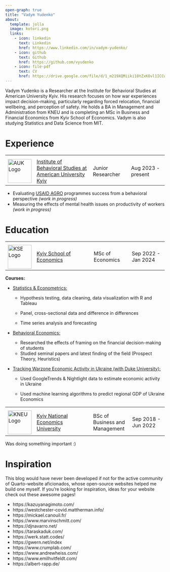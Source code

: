 ```yaml
---
open-graph: true
title: "Vadym Yudenko"
about:
  template: jolla
  image: kotori.png
  links:
    - icon: linkedin
      text: Linkedin
      href: https://www.linkedin.com/in/vadym-yudenko/
    - icon: github
      text: Github
      href: https://github.com/vyudenko
    - icon: file-pdf
      text: CV
      href: https://drive.google.com/file/d/1_m219XQMiiki18tZxKOvl1ICCw9h1jRe/view?usp=sharing
---
```


Vadym Yudenko is a Researcher at the Institute for Behavioral Studies at American University Kyiv. His research focuses on how war experiences impact decision-making, particularly regarding forced relocation, financial wellbeing, and perception of safety. He holds a BA in Management and Administration from KNEU and is completing an MSc in Business and Financial Economics from Kyiv School of Economics. Vadym is also studying Statistics and Data Science from MIT.

:::{.column-body-outset}

# Experience

<table style="width:100%;">
  <tr>
    <th style="width:10%;"></th>
    <th style="width:40%;"></th>
    <th style="width:25%;"></th>
    <th style="width:25%;"></th>
  </tr>
  <tr>
    <td><img src="auk_logo.svg" alt="AUK Logo" style="width:75px;"></td>
    <td><a href="https://auk.edu.ua/en/">Institute of Behavioral Studies at American University Kyiv</a></td>
    <td>Junior Researcher</td>
    <td>Aug 2023 - present</td>
  </tr>
</table>


::: {.callout-tip title="AUK projects" collapse="true" icon="false" style="text-align: left;"}
-   Evaluating [USAID AGRO](https://www.usaid.gov/ukraine/agriculture-resilience-initiative-agri-ukraine) programmes success from a behavioral perspective *(work in progress)*
-   Measuring the effects of mental health issues on productivity of workers *(work in progress)*
:::

# Education

<table style="width:100%;">
  <tr>
    <th style="width:10%;"></th>
    <th style="width:40%;"></th>
    <th style="width:25%;"></th>
    <th style="width:25%;"></th>
  </tr>
  <tr>
    <td><img src="kse_logo.jpg" alt="KSE Logo" style="width:75px;"></td>
    <td><a href="https://kse.ua/">Kyiv School of Economics</a></td>
    <td>MSc of Economics</td>
    <td>Sep 2022 - Jan 2024</td>
  </tr>
</table>

::: {.callout-tip title="KSE" collapse="true" icon="false" style="text-align: left;"}
**Courses:**

-   [Statistics & Econometrics:]{.underline}

    -   Hypothesis testing, data cleaning, data visualization with R and Tableau

    -   Panel, cross-sectional data and difference in differences

    -   Time series analysis and forecasting

-   [Behavioral Economics:]{.underline}

    -   Researched the effects of framing on the financial decision-making of students
    -   Studied seminal papers and latest finding of the field (Prospect Theory, Heuristics)

-   [Tracking Warzone Economic Activity in Ukraine (with [Duke University](https://duke.edu/)):]{.underline}

    -   Used GoogleTrends & Nightlight data to estimate economic activity in Ukraine

    -   Used machine learning algorithms to predict regional GDP of Ukraine Economics
:::

<table style="width:100%;">
  <tr>
    <th style="width:10%;"></th>
    <th style="width:40%;"></th>
    <th style="width:25%;"></th>
    <th style="width:25%;"></th>
  </tr>
  <tr>
    <td><img src="kneu_logo.png" alt="KNEU Logo" style="width:75px;"></td>
    <td><a href="https://kneu.edu.ua/en/">Kyiv National Economics University</a></td>
    <td>BSc of Business and Management</td>
    <td>Sep 2018 - Jun 2022</td>
  </tr>
</table>


::: {.callout-tip title="KNEU" collapse="true" icon="false" style="text-align: left;"}
Was doing something important :)
:::

:::

# Inspiration

This blog would have never been developed if not for the active community of Quarto-website aficionados, whose open-source websites helped me build one myself. If you're looking for inspiration, ideas for your website check out these awesome pages!

- https://kazuyanagimoto.com/
- https://westchester-covid.mattherman.info/
- https://mickael.canouil.fr/
- https://www.marvinschmitt.com/
- https://djnavarro.net/
- https://taraskaduk.com/
- https://werk.statt.codes/
- https://gwern.net/index 
- https://www.crumplab.com/
- https://www.andrewheiss.com/
- https://www.emilhvitfeldt.com/
- https://albert-rapp.de/


